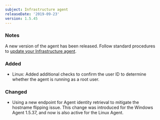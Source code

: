 ```yaml
---
subject: Infrastructure agent
releaseDate: '2019-09-23'
version: 1.5.45
---
```


### Notes

A new version of the agent has been released. Follow standard procedures to [update your Infrastructure agent](/docs/infrastructure/new-relic-infrastructure/installation/update-infrastructure-agent).

### Added

* Linux: Added additional checks to confirm the user ID to determine whether the agent is running as a root user.

### Changed

* Using a new endpoint for Agent identity retrieval to mitigate the hostname flipping issue. This change was introduced for the Windows Agent 1.5.37, and now is also active for the Linux Agent.
